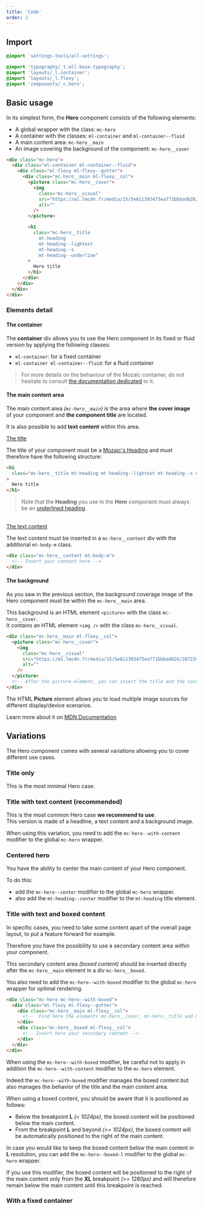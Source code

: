 ```yaml
---
title: 'Code'
order: 2
---
```


## Import

```scss
@import 'settings-tools/all-settings';

@import 'typography/_t.all-base-typography';
@import 'layouts/_l.container';
@import 'layouts/_l.flexy';
@import 'components/_c.hero';
```

## Basic usage

In its simplest form, the **Hero** component consists of the following elements:

- A global wrapper with the class: `mc-hero`
- A container with the classes: `ml-container` and `ml-container--fluid`
- A main content area: `mc-hero__main`
- An image covering the background of the component: `mc-hero__cover`

```html
<div class="mc-hero">
  <div class="ml-container ml-container--fluid">
    <div class="ml-flexy ml-flexy--gutter">
      <div class="mc-hero__main ml-flexy__col">
        <picture class="mc-hero__cover">
          <img
            class="mc-hero__visual"
            src="https://m1.lmcdn.fr/media/15/5e611393475ea771bbbad626/2872342965/greenkub-maison-sans-permis5e611393063b330009a4a405.jpg?width=800&crop=16:9,smart"
            alt=""
          />
        </picture>

        <h1
          class="mc-hero__title 
            mt-heading
            mt-heading--lightest
            mt-heading--s 
            mt-heading--underline"
        >
          Hero title
        </h1>
      </div>
    </div>
  </div>
</div>
```

### Elements detail

#### The container

The **container** div allows you to use the Hero component in its fixed or fluid version by applying the following classes:

- `ml-container`: for a fixed container
- `ml-container ml-container--fluid`: for a fluid container

> For more details on the behaviour of the Mozaïc container, do not hesitate to consult [the documentation dedicated](/Foundations/Layout/Container/) to it.

#### The main content area

The main content area _(`mc-hero__main`)_ is the area where **the cover image** of your component and **the component title** are located.

It is also possible to add **text content** within this area.

<u>The title</u>

The title of your component must be a [Mozaic's Heading](/Foundations/Typography/HeadingStyles/) and must therefore have the following structure:

```html
<h1
  class="mc-hero__title mt-heading mt-heading--lightest mt-heading--s mt-heading--underline"
>
  Hero title
</h1>
```

> Note that the **Heading** you use in the **Hero** component must always be an [underlined heading](/Foundations/Typography/HeadingStyles/#underlined-headings).

<br />
<u>The text content</u>

The text content must be inserted in a `mc-hero__content` div with the additional `mt-body-m` class.

```html
<div class="mc-hero__content mt-body-m">
  <!-- Insert your content here -->
</div>
```

#### The background

As you saw in the previous section, the background coverage image of the Hero component must be within the `mc-hero__main` area.

This background is an HTML element `<picture>` with the class `mc-hero__cover`. <br/>It contains an HTML element `<img />` with the class `mc-hero__visual`.

```html
<div class="mc-hero__main ml-flexy__col">
  <picture class="mc-hero__cover">
    <img
      class="mc-hero__visual"
      src="https://m1.lmcdn.fr/media/15/5e611393475ea771bbbad626/2872342965/greenkub-maison-sans-permis5e611393063b330009a4a405.jpg?width=800&crop=16:9,smart"
      alt=""
    />
  </picture>
  <!-- After the picture element, you can insert the title and the content of your component  -->
</div>
```

<Highlight type="tips" title="Take advantage of the picture element">

The HTML **Picture** element allows you to load multiple image sources for different display/device scenarios.

Learn more about it on [MDN Documentation](https://developer.mozilla.org/en-US/docs/Web/HTML/Element/picture)

</Highlight>

## Variations

The Hero component comes with several variations allowing you to cover different use cases.

### Title only

This is the most minimal Hero case.

<Story id="content-hero--default" height="400" />

### Title with text content (recommended)

This is the most common Hero case **we recommend to use**. <br/>This version is made of a headline, a text content and a background image.

When using this variation, you need to add the `mc-hero--with-content` modifier to the global `mc-hero` wrapper.

<Story id="content-hero--with-content" height="400" />

### Centered hero

You have the ability to center the main content of your Hero component.

To do this:

- add the `mc-hero--center` modifier to the global `mc-hero` wrapper.
- also add the `mt-heading--center` modifier to the `mt-heading` title element.

<Story id="content-hero--title-centered" height="400" />

<Story id="content-hero--centered-content" height="400" />

### Title with text and boxed content

In specific cases, you need to take some content apart of the overall page layout, to put a feature forward for example.

Therefore you have the possibility to use a secondary content area within your component.

This secondary content area _(boxed content)_ should be inserted directly after the `mc-hero__main` element in a div `mc-hero__boxed`.

You also need to add the `mc-hero--with-boxed` modifier to the global `mc-hero` wrapper for optimal rendering.

```html
<div class="mc-hero mc-hero--with-boxed">
  <div class="ml-flexy ml-flexy--gutter">
    <div class="mc-hero__main ml-flexy__col">
      <!--  Find here the elements mc-hero__cover, mc-hero__title and mc-hero__content -->
    </div>
    <div class="mc-hero__boxed ml-flexy__col">
      <!-- Insert here your secondary content -->
    </div>
  </div>
</div>
```

<Story id="content-hero--boxed-content" height="700" />

<Highlight type="warning">

When using the `mc-hero--with-boxed` modifier, be careful not to apply in addition the `mc-hero--with-content` modifier to the `mc-hero` element.

Indeed the `mc-hero--with-boxed` modifier manages the boxed content but also manages the behavior of the title and the main content area.

</Highlight>

<Highlight title="More about the boxed content position">

When using a boxed content, you should be aware that it is positioned as follows:

- Below the breakpoint **L** _(< 1024px)_, the boxed content will be positioned below the main content.
- From the breakpoint **L** and beyond _(>= 1024px)_, the boxed content will be automatically positioned to the right of the main content.

</Highlight>

<Highlight type="tips">

In case you would like to keep the boxed content below the main content in **L** resolution, you can add the `mc-hero--boxed-l` modifier to the global `mc-hero` wrapper.

If you use this modifier, the boxed content will be positioned to the right of the main content only from the **XL** breakpoint _(>= 1280px)_ and will therefore remain below the main content until this breakpoint is reached.

</Highlight>

### With a fixed container

<Story id="content-hero--fixed" height="400" />
